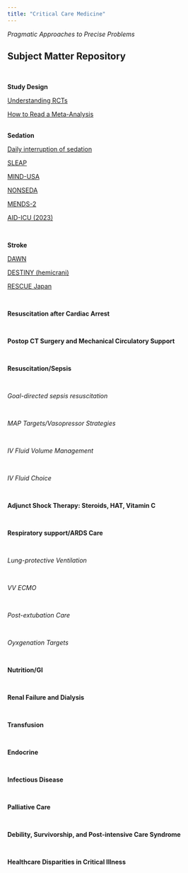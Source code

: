 ```yaml
---
title: "Critical Care Medicine"
---
```


_Pragmatic Approaches to Precise Problems_

## Subject Matter Repository

<br>

<b>Study Design</b>

[Understanding RCTs](https://adc.bmj.com/content/90/8/840)

[How to Read a Meta-Analysis](https://www.bmj.com/content/315/7109/672)

<br>
<b>Sedation</b>

[Daily interruption of sedation](https://www.nejm.org/doi/full/10.1056/NEJM200005183422002?query=recirc_curatedRelated_article)

[SLEAP](https://jamanetwork.com/journals/jama/fullarticle/1380160)

[MIND-USA](https://www.nejm.org/doi/10.1056/NEJMoa1808217)

[NONSEDA](https://www.nejm.org/doi/full/10.1056/NEJMoa1906759)

[MENDS-2](https://www.nejm.org/doi/full/10.1056/NEJMoa2024922)

[AID-ICU (2023)](https://www.nejm.org/doi/full/10.1056/NEJMoa2211868)

<br>

<b>Stroke</b>

[DAWN](https://www.nejm.org/doi/full/10.1056/nejmoa1706442)

[DESTINY (hemicrani)](https://www.ahajournals.org/doi/10.1161/strokeaha.107.485649)

[RESCUE Japan](https://www.nejm.org/doi/full/10.1056/NEJMoa2118191?query=TOC&cid=NEJM%20eToc,%20February%2010,%202022%20DM707270_NEJM_Subscriber&bid=812301726)

<br>

<b>Resuscitation after Cardiac Arrest</b>

<br>

<b>Postop CT Surgery and Mechanical Circulatory Support</b>

<br>

<b>Resuscitation/Sepsis</b>

<br>

<i>Goal-directed sepsis resuscitation</i>

<br>

<i>MAP Targets/Vasopressor Strategies</i>

<br>

<i>IV Fluid Volume Management</i>

<br>

<i>IV Fluid Choice</i>

<br>

<b>Adjunct Shock Therapy: Steroids, HAT, Vitamin C</b>

<br>

<b>Respiratory support/ARDS Care</b>

<br>

<i>Lung-protective Ventilation</i>

<br>

<i>VV ECMO</i>

<br>

<i>Post-extubation Care</i>

<br>

<i>Oyxgenation Targets</i>

<br>

<b>Nutrition/GI</b>

<br>

<b>Renal Failure and Dialysis</b>

<br>

<b>Transfusion</b>

<br>

<b>Endocrine</b>

<br>

<b>Infectious Disease</b>

<br>

<b>Palliative Care</b>

<br>

<b>Debility, Survivorship, and Post-intensive Care Syndrome</b>

<br>

<b>Healthcare Disparities in Critical Illness</b>